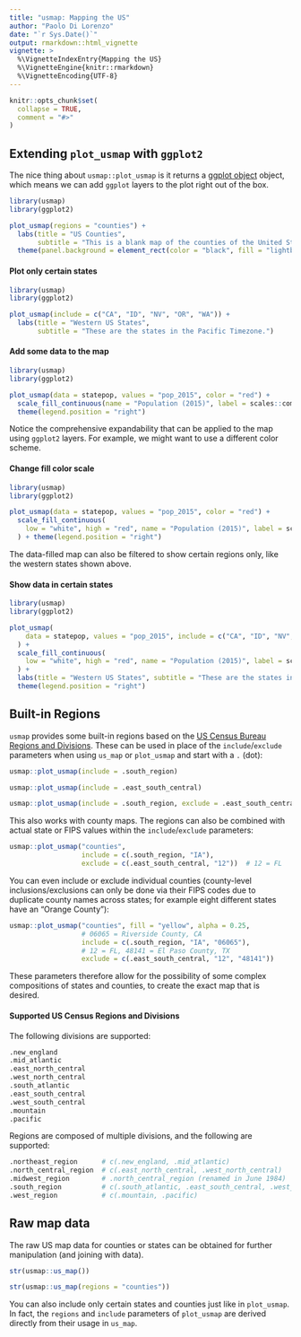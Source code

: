 ```yaml
---
title: "usmap: Mapping the US"
author: "Paolo Di Lorenzo"
date: "`r Sys.Date()`"
output: rmarkdown::html_vignette
vignette: >
  %\VignetteIndexEntry{Mapping the US}
  %\VignetteEngine{knitr::rmarkdown}
  %\VignetteEncoding{UTF-8}
---
```


```r
knitr::opts_chunk$set(
  collapse = TRUE,
  comment = "#>"
)
```

## Extending `plot_usmap` with `ggplot2`

The nice thing about `usmap::plot_usmap` is it returns a [ggplot object](http://docs.ggplot2.org/current/) object, which means we can add `ggplot` layers to the plot right out of the box.

```r
library(usmap)
library(ggplot2)

plot_usmap(regions = "counties") + 
  labs(title = "US Counties",
       subtitle = "This is a blank map of the counties of the United States.") + 
  theme(panel.background = element_rect(color = "black", fill = "lightblue"))
```

#### Plot only certain states

```r
library(usmap)
library(ggplot2)

plot_usmap(include = c("CA", "ID", "NV", "OR", "WA")) +
  labs(title = "Western US States",
       subtitle = "These are the states in the Pacific Timezone.")
```

#### Add some data to the map

```r
library(usmap)
library(ggplot2)

plot_usmap(data = statepop, values = "pop_2015", color = "red") + 
  scale_fill_continuous(name = "Population (2015)", label = scales::comma) + 
  theme(legend.position = "right")
```

Notice the comprehensive expandability that can be applied to the map using `ggplot2` layers. For example, we might want to use a different color scheme.

#### Change fill color scale

```r
library(usmap)
library(ggplot2)

plot_usmap(data = statepop, values = "pop_2015", color = "red") + 
  scale_fill_continuous(
    low = "white", high = "red", name = "Population (2015)", label = scales::comma
  ) + theme(legend.position = "right")
```

The data-filled map can also be filtered to show certain regions only, like the western states shown above.

#### Show data in certain states

```r
library(usmap)
library(ggplot2)

plot_usmap(
    data = statepop, values = "pop_2015", include = c("CA", "ID", "NV", "OR", "WA"), color = "red"
  ) + 
  scale_fill_continuous(
    low = "white", high = "red", name = "Population (2015)", label = scales::comma
  ) + 
  labs(title = "Western US States", subtitle = "These are the states in the Pacific Timezone.") +
  theme(legend.position = "right")
```

## Built-in Regions

`usmap` provides some built-in regions based on the [US Census Bureau Regions and Divisions](https://www2.census.gov/geo/pdfs/maps-data/maps/reference/us_regdiv.pdf). These can be used in place of the `include`/`exclude` parameters when using `us_map` or `plot_usmap` and start with a `.` (dot):

```r
usmap::plot_usmap(include = .south_region)
```

```r
usmap::plot_usmap(include = .east_south_central)
```

```r
usmap::plot_usmap(include = .south_region, exclude = .east_south_central)
```

This also works with county maps. The regions can also be combined with actual state or FIPS values within the `include`/`exclude` parameters:

```r
usmap::plot_usmap("counties", 
                  include = c(.south_region, "IA"), 
                  exclude = c(.east_south_central, "12"))  # 12 = FL
```

You can even include or exclude individual counties (county-level inclusions/exclusions can only be done via their FIPS codes due to duplicate county names across states; for example eight different states have an "Orange County"):

```r
usmap::plot_usmap("counties", fill = "yellow", alpha = 0.25,
                  # 06065 = Riverside County, CA
                  include = c(.south_region, "IA", "06065"),
                  # 12 = FL, 48141 = El Paso County, TX
                  exclude = c(.east_south_central, "12", "48141"))
```

These parameters therefore allow for the possibility of some complex compositions of states and counties, to create the exact map that is desired.

#### Supported US Census Regions and Divisions

The following divisions are supported:
```r
.new_england
.mid_atlantic
.east_north_central
.west_north_central
.south_atlantic
.east_south_central
.west_south_central
.mountain
.pacific
```

Regions are composed of multiple divisions, and the following are supported:
```r
.northeast_region      # c(.new_england, .mid_atlantic)
.north_central_region  # c(.east_north_central, .west_north_central)
.midwest_region        # .north_central_region (renamed in June 1984)
.south_region          # c(.south_atlantic, .east_south_central, .west_south_central)
.west_region           # c(.mountain, .pacific)
```

## Raw map data

The raw US map data for counties or states can be obtained for further manipulation (and joining with data).

```r
str(usmap::us_map())
```
```r
str(usmap::us_map(regions = "counties"))
```

You can also include only certain states and counties just like in `plot_usmap`. In fact, the `regions` and `include` parameters of `plot_usmap` are derived directly from their usage in `us_map`.
